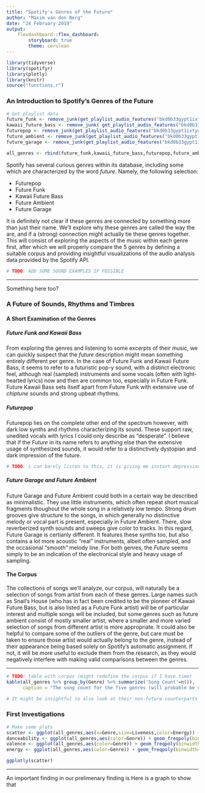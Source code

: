 ```yaml
---
title: "Spotify's Genres of the Future"
author: "Maxim van den Berg"
date: "24 February 2019"
output:
    flexdashboard::flex_dashboard:
        storyboard: true
        theme: cerulean
---
```



```r
library(tidyverse)
library(spotifyr)
library(plotly)
library(knitr)
source("functions.r")
```

### An Introduction to Spotify's Genres of the Future

```r
# Get playlist data
future_funk <- remove_junk(get_playlist_audio_features("bkd0b33gypt1ixtyg44x4y2ui","4a0xb2zui3hIPll7CMgeSu"))
kawaii_future_bass <- remove_junk( get_playlist_audio_features("bkd0b33gypt1ixtyg44x4y2ui","75OfhBfc4tnQ8MFdiPiMcx"))
futurepop <- remove_junk(get_playlist_audio_features("bkd0b33gypt1ixtyg44x4y2ui","1TBQdi8VdYsvruWv1W5HjB"))
future_ambient <- remove_junk(get_playlist_audio_features("bkd0b33gypt1ixtyg44x4y2ui","2dZ7eWcGRtuyseKY5QNZoP"))
future_garage <- remove_junk(get_playlist_audio_features("bkd0b33gypt1ixtyg44x4y2ui","2IgZ50kclGP2tNVx7mu9vL"))

all_genres <- rbind(future_funk,kawaii_future_bass,futurepop,future_ambient,future_garage)
```

Spotify has several curious genres within its database, including some which are characterized by the word *future*. Namely, the following selection:

- Futurepop
- Future Funk
- Kawaii Future Bass
- Future Ambient
- Future Garage

It is definitely not clear if these genres are connected by something more than just their name. We'll explore why these genres are called the way the are, and if a (strong) connection might actually tie these genres together. This will consist of exploring the aspects of the music within each genre first, after which we will properly compare the 5 genres by defining a suitable corpus and providing insightful visualizations of the audio analysis data provided by the Spotify API.

```r
# TODO: ADD SOME SOUND EXAMPLES IF POSSIBLE
```

***

Something here too?



### A Future of Sounds, Rhythms and Timbres

#### A Short Examination of the Genres
##### Future Funk and Kawaii Bass
From exploring the genres and listening to some excerpts of their music, we can quickly suspect that the *future* description might mean something entirely different per genre. In the case of Future Funk and Kawaii Future Bass, it seems to refer to a futuristic pop-y sound, with a distinct electronic feel, although real (sampled) instruments and some vocals (often with light-hearted lyrics) now and then are common too, especially in Future Funk. Future Kawaii Bass sets itself apart from Future Funk with extensive use of *chiptune* sounds and strong upbeat rhythms.

##### Futurepop
Futurepop lies on the complete other end of the spectrum however, with dark low synths and rhythms characterizing
its sound. These support raw, unedited vocals with lyrics I could only describe as "desperate". I believe that if the *Future* in its name refers to anything else than the extensive usage of synthesized sounds, it would refer to a distinctively dystopian and dark impression of the future.

```r
# TODO: i can barely listen to this, it is giving me instant depression
```

##### Future Garage and Future Ambient
Future Garage and Future Ambient could both in a certain way be described as minimalistic. They use little instruments, which often repeat short musical fragments thoughout the whole song in a relatively low tempo. Strong drum grooves give structure to the songs, in which generally no distinctive melody or vocal part is present, especially in Future Ambient. There, slow reverberized synth sounds and sweeps give color to tracks. In this regard, Future Garage is certianly different. It features these synths too, but also contains a lot more acoustic "real" instruments, albeit often sampled, and the occasional "smooth" melody line. For both genres, the *Future* seems simply to be an indication of the electronical style and heavy usage of sampling.

#### The Corpus

The collections of songs we'll analyze, our corpus, will naturally be a selection of songs from artist from each of these genres. Large names such as Snail's House (who has in fact been credited to be the pioneer of Kawaii Future Bass, but is also listed as a Future Funk artist) will be of particular interest and multiple songs will be included, but some genres such as future ambient consist of mostly smaller artist, where a smaller and more varied selection of songs from different artist is more appropriate.
It could also be helpful to compare some of the outliers of the genre, but care must be taken to ensure those artist would actually belong to the genre, instead of their appearance being based solely on Spotify's automatic assignment. If not, it will be more useful to exclude them from the research, as they would negatively interfere with making valid comparisons between the genres.

***

```r
# TODO: table with corpus (might redefine the corpus if I have time)
kable(all_genres %>% group_by(Genre) %>% summarize('Song Count'=n()),
      caption = "The song count for the five genres (will probable be updated later)")

# It might be insightful to also look at their non-future counterparts (if those exist), and see how each future genre differs from them to discover if any pattern may exist.
```



### First Investigations

```r
# Make some plots
scatter <- ggplot(all_genres,aes(x=Genre,size=Liveness,color=Energy)) + geom_jitter(aes(y=Valence)) + geom_bar(aes(x=Genre,y=Valence),alpha=0.3,stat="summary")
danceability <- ggplot(all_genres,aes(color=Genre)) + geom_freqpoly(binwidth=0.15,aes(x=Danceability),size=1)
valence <- ggplot(all_genres,aes(color=Genre)) + geom_freqpoly(binwidth=0.15,aes(x=Valence),size=1)
energy <- ggplot(all_genres,aes(color=Genre)) + geom_freqpoly(binwidth=0.15,aes(x=Energy),size=1)
```

```r
ggplotly(scatter)
```

***

An important finding in our prelimenary finding is
Here is a graph to show that

